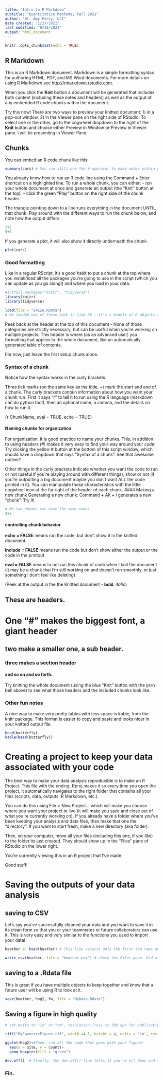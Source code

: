 ```yaml
---
title: "Intro to R Markdown"
subtitle: "Quantitative Methods, Fall 2021"
author: "Dr. Amy Henry, UCI"
date created: "1/27/2021"
last modified: "9/28/2021"
output: html_document
---
```


```r
knitr::opts_chunk$set(echo = TRUE)
```

## R Markdown

This is an R Markdown document. Markdown is a simple formatting syntax for authoring HTML, PDF, and MS Word documents. For more details on using R Markdown see <http://rmarkdown.rstudio.com>.

When you click the **Knit** button a document will be generated that includes both content (including these notes and headers) as well as the output of any embedded R code chunks within the document. 

Try this now! There are two ways to preview your knitted document: 
1) in a pop-out window,  2) in the Viewer pane on the right side of RStudio. To select one or the other, go to the cogwheel dropdown to the right of the **Knit** button and choose either Preview in Window or Preview in Viewer pane. I will be presenting in Viewer Pane. 

## Chunks
You can embed an R code chunk like this:

```r
summary(cars) # You can still use the # operator to make notes within your code. I find it most useful when I want to make a note about a single line. Notes about the whole chunk I'll do in the white/black text. 
```

You already know how to run an R code line using the Command + Enter shortcut on a highlighted line. To run a whole chunk, you can either:
- run your whole document at once and generate an output (the "Knit" button at the top), 
- click the green "Play" button on the right side of the chunk header. 

The triangle pointing down to a line runs everything in the document UNTIL that chunk. Play around with the different ways to run the chunk below, and note how the output differs. 

```r
2+2
5+5
```

If you generate a plot, it will also show it directly underneath the chunk. 

```r
plot(cars)
```

### Good formatting
Like in a regular RScript, it's a good habit to put a chunk at the top where you install/load all the packages you're going to use in the script (which you can update as you go along!) and where you load in your data. 
```r
#install.packages("knitr", "tidyverse")
library(knitr)
library(tidyverse)
```

```r
load(file = "S4E2e.RData")
# We loaded one of these back in line 69 - it's a bundle of R objects that are examples in a textbook. 
```

Peek back at the header at the top of this document - None of those categories are strictly necessary, but can be useful when you're working on multiple projects. This header is where (as an advanced user) you formatting that applies to the whole document, like an automatically generated table of contents. 

For now, just leave the first setup chunk alone. 

### Syntax of a chunk
Notice how the syntax works in the curly brackets. 

Three tick marks (on the same key as the tilde, ~) mark the start and end of a chunk. The curly brackets contain information about how you want your chunk run. First it says "r" to tell it to run using the R language (markdown can do python too!), then an optional name, a comma, and the details on how to run it. 

{r ChunkName, eval = TRUE, echo = TRUE}

#### Naming chunks for organization
For organization, it is good practice to name your chunks. This, in addition to using headers (#) makes it very easy to find your way around your code! Try clicking the yellow # button at the bottom of this script window, which should have a dropdown that says "Syntax of a chunk". See that awesome outline? 

Other things in the curly brackets indicate whether you want the code to run or not (useful if you're playing around with different things), show or not (if you're outputting a big document maybe you don't want ALL the code printed in it). You can manipulate those characteristics with the little cogwheel icon at the far right of the header of each chunk. 
#### Making a new chunk
Generating a new chunk: Command + Alt + I generates a new "chunk". Try it! 
 
```r
# No two chunks can have the same name! 
2+3
```

#### controlling chunk behavior

**echo = FALSE** means run the code, but don't show it in the knitted document. 

**include = FALSE** means run the code but don't show either the output or the code in the printout

**eval = FALSE** means to not run this chunk of code when I knit the document (it may be a chunk that I'm still working on and doesn't run smoothly, or just something I don't feel like deleting)

(Peek at the output in the the Knitted document - **bold**, *italic*)

## These are headers. 

# One "#" makes the biggest font, a giant header
## two make a smaller one, a sub header. 
### three makes a section header
#### and so on and so forth. 

Try knitting the whole document (using the blue "Knit" button with the yarn ball above) to see what those headers and the included chunks look like. 

### Other fun notes

A nice way to make very pretty tables with less space is kable, from the knitr package. This format is easier to copy and paste and looks nicer in your knitted output file. 
```r
head(butterfly)
kable(head(butterfly))
```

# Creating a project to keep your data associated with your code

The best way to make your data analysis reproducible is to make an R Project. This file with the ending .Rproj makes it so every time you open the project, it automatically navigates to the right folder that contains all your files (scripts, data, outputs, R Markdown, etc.). 

You can do this using File > New Project... which will make you choose where you want your project to live (it will make you save and close out of what you're currently working on). If you already have a folder where you've been keeping your analysis and data files, then make that one the "directory". If you want to start fresh, make a new directory (aka folder). 

Then, on your computer, move all your files (including this one, if you like) to the folder its just created.  They should show up in the "Files" pane of RStudio on the lower right. 

You're currently viewing this in an R project that I've made. 

Good stuff! 


# Saving the outputs of your data analysis

## saving to CSV
Let's say you've successfully cleaned your data and you want to save it in its clean form so that you or your teammates or future collaborators can use it. This is very easy and very similar to the functions you used to import your data! 
```r
heather <- head(heather) # This line selects only the first ten rows and first two columns, just to make it different from our other files. 

write_csv(heather, file = "heather.csv") # check the Files pane. Did a new file appear?
```

## saving to a .Rdata file

This is great if you have multiple objects to keep together and know that a future user will be using R to look at it. 
```r
save(heather, hog2, fw, file = "MyData.Rdata")  
```

## Saving a figure in high quality

```r
# set units to "in" or "cm", resolution (res) to 300 dpi for publication quality figures, set a size, and name your file.

tiff("MyFavoriteFigure.tif", width =4.5, height = 4, units = 'in', res = 300)

ggplot(hog2)+#Then, run all the code that goes with your figure! 
  aes(x = site, y = count)+
  geom_boxplot(fill = "green")

dev.off()  # Finally, the dev.off() line tells it you're all done and saves the figure. 

```


### Fin. 



